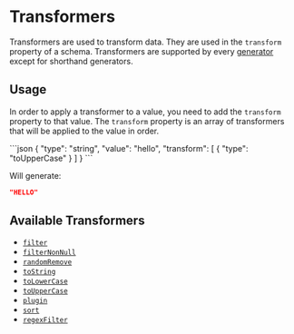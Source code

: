 
# Transformers

Transformers are used to transform data. They are used in the `transform` property of a schema.
Transformers are supported by every [generator](generators.md) except for shorthand generators.

## Usage

In order to apply a transformer to a value, you need to add the `transform` property
to that value. The `transform` property is an array of transformers that will be applied
to the value in order.

<RunCode>
```json
{
  "type": "string",
  "value": "hello",
  "transform": [
    {
      "type": "toUpperCase"
    }
  ]
}
```
</RunCode>

Will generate:

```json
"HELLO"
```

## Available Transformers

- [`filter`](transformers/filter.mdx)
- [`filterNonNull`](transformers/filterNonNull.mdx)
- [`randomRemove`](transformers/randomRemove.mdx)
- [`toString`](transformers/toString.mdx)
- [`toLowerCase`](transformers/toLowerCase.mdx)
- [`toUpperCase`](transformers/toUpperCase.mdx)
- [`plugin`](transformers/plugin.md)
- [`sort`](transformers/sort.mdx)
- [`regexFilter`](transformers/regexFilter.mdx)
